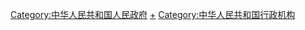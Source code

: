 [[Category:中华人民共和国人民政府|Category:中华人民共和国人民政府]]
[[Category:各级人民政府组成部门|+]]
[[Category:中华人民共和国行政机构|Category:中华人民共和国行政机构]]
